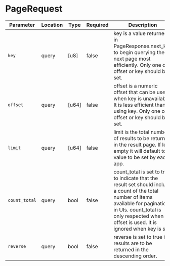 # PageRequest

| Parameter     | Location  | Type          | Required  | Description                                                                                                                                                                                                               |
| ------------- | --------- | ------------- | --------- | ------------------------------------------------------------------------------------------------------------------------------------------------------------------------------------------------------------------------- |
| `key`         | query     | [u8]  | false     | key is a value returned in PageResponse.next_key to begin querying the next page most efficiently. Only one of offset or key should be set.                                                                                       |
| `offset`      | query     | [u64] | false     | offset is a numeric offset that can be used when key is unavailable. It is less efficient than using key. Only one of offset or key should be set.                                                                                |
| `limit`       | query     | [u64] | false     | limit is the total number of results to be returned in the result page. If left empty it will default to a value to be set by each app.                                                                                           |
| `count_total` | query     | bool  | false     | count_total is set to true to indicate that the result set should include a count of the total number of items available for pagination in UIs. count_total is only respected when offset is used. It is ignored when key is set. |
| `reverse`     | query     | bool  | false     | reverse is set to true if results are to be returned in the descending order.                                                                                                                                                     |

